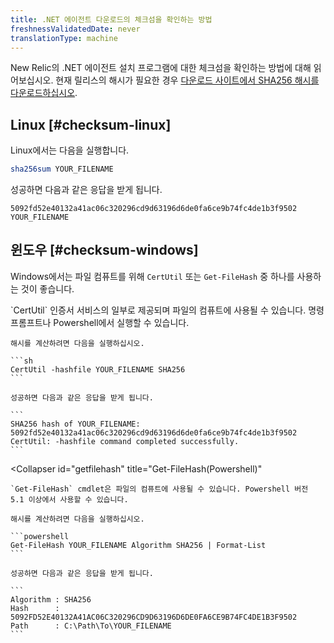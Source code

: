 ```yaml
---
title: .NET 에이전트 다운로드의 체크섬을 확인하는 방법
freshnessValidatedDate: never
translationType: machine
---
```


New Relic의 .NET 에이전트 설치 프로그램에 대한 체크섬을 확인하는 방법에 대해 읽어보십시오. 현재 릴리스의 해시가 필요한 경우 [다운로드 사이트에서 SHA256 해시를 다운로드하십시오](https://download.newrelic.com/dot_net_agent/latest_release/SHA256/).

## Linux [#checksum-linux]

Linux에서는 다음을 실행합니다.

```sh
sha256sum YOUR_FILENAME
```

성공하면 다음과 같은 응답을 받게 됩니다.

```
5092fd52e40132a41ac06c320296cd9d63196d6de0fa6ce9b74fc4de1b3f9502 YOUR_FILENAME
```

## 윈도우 [#checksum-windows]

Windows에서는 파일 컴퓨트를 위해 `CertUtil` 또는 `Get-FileHash` 중 하나를 사용하는 것이 좋습니다.

<CollapserGroup>
  <Collapser
    id="certutil"
    title="CertUtil(명령 프롬프트 또는 Powershell)"
  >
    `CertUtil` 인증서 서비스의 일부로 제공되며 파일의 컴퓨트에 사용될 수 있습니다. 명령 프롬프트나 Powershell에서 실행할 수 있습니다.

    해시를 계산하려면 다음을 실행하십시오.

    ```sh
    CertUtil -hashfile YOUR_FILENAME SHA256
    ```

    성공하면 다음과 같은 응답을 받게 됩니다.

    ```
    SHA256 hash of YOUR_FILENAME:
    5092fd52e40132a41ac06c320296cd9d63196d6de0fa6ce9b74fc4de1b3f9502
    CertUtil: -hashfile command completed successfully.
    ```
  </Collapser>

  <Collapser
    id="getfilehash"
    title="Get-FileHash(Powershell)"
  >
    `Get-FileHash` cmdlet은 파일의 컴퓨트에 사용될 수 있습니다. Powershell 버전 5.1 이상에서 사용할 수 있습니다.

    해시를 계산하려면 다음을 실행하십시오.

    ```powershell
    Get-FileHash YOUR_FILENAME Algorithm SHA256 | Format-List
    ```

    성공하면 다음과 같은 응답을 받게 됩니다.

    ```
    Algorithm : SHA256
    Hash      : 5092FD52E40132A41AC06C320296CD9D63196D6DE0FA6CE9B74FC4DE1B3F9502
    Path      : C:\Path\To\YOUR_FILENAME
    ```
  </Collapser>
</CollapserGroup>
